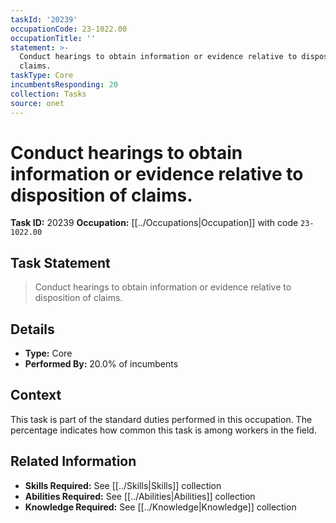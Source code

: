 ```yaml
---
taskId: '20239'
occupationCode: 23-1022.00
occupationTitle: ''
statement: >-
  Conduct hearings to obtain information or evidence relative to disposition of
  claims.
taskType: Core
incumbentsResponding: 20
collection: Tasks
source: onet
---
```

# Conduct hearings to obtain information or evidence relative to disposition of claims.

**Task ID:** 20239
**Occupation:** [[../Occupations|Occupation]] with code `23-1022.00`

## Task Statement

> Conduct hearings to obtain information or evidence relative to disposition of claims.

## Details

- **Type:** Core
- **Performed By:** 20.0% of incumbents

## Context

This task is part of the standard duties performed in this occupation. The percentage indicates how common this task is among workers in the field.

## Related Information

- **Skills Required:** See [[../Skills|Skills]] collection
- **Abilities Required:** See [[../Abilities|Abilities]] collection
- **Knowledge Required:** See [[../Knowledge|Knowledge]] collection
